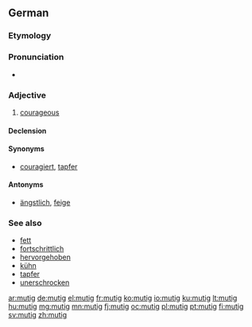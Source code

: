 ==German==

===Etymology===
{{suffix|Mut|ig|lang=de}}

===Pronunciation===
* {{IPA|/ˈmuːtɪç/|lang=de}}

===Adjective===
{{de-adj|mutiger|mutigsten}}

# [[courageous]]

====Declension====
{{de-decl-adj|mutig|mutiger|mutigst}}

====Synonyms====
* [[couragiert]], [[tapfer]]

====Antonyms====
* [[ängstlich]], [[feige]]

===See also===
* [[fett]]
* [[fortschrittlich]]
* [[hervorgehoben]]
* [[kühn]]
* [[tapfer]]
* [[unerschrocken]]

[[ar:mutig]]
[[de:mutig]]
[[el:mutig]]
[[fr:mutig]]
[[ko:mutig]]
[[io:mutig]]
[[ku:mutig]]
[[lt:mutig]]
[[hu:mutig]]
[[mg:mutig]]
[[mn:mutig]]
[[fj:mutig]]
[[oc:mutig]]
[[pl:mutig]]
[[pt:mutig]]
[[fi:mutig]]
[[sv:mutig]]
[[zh:mutig]]